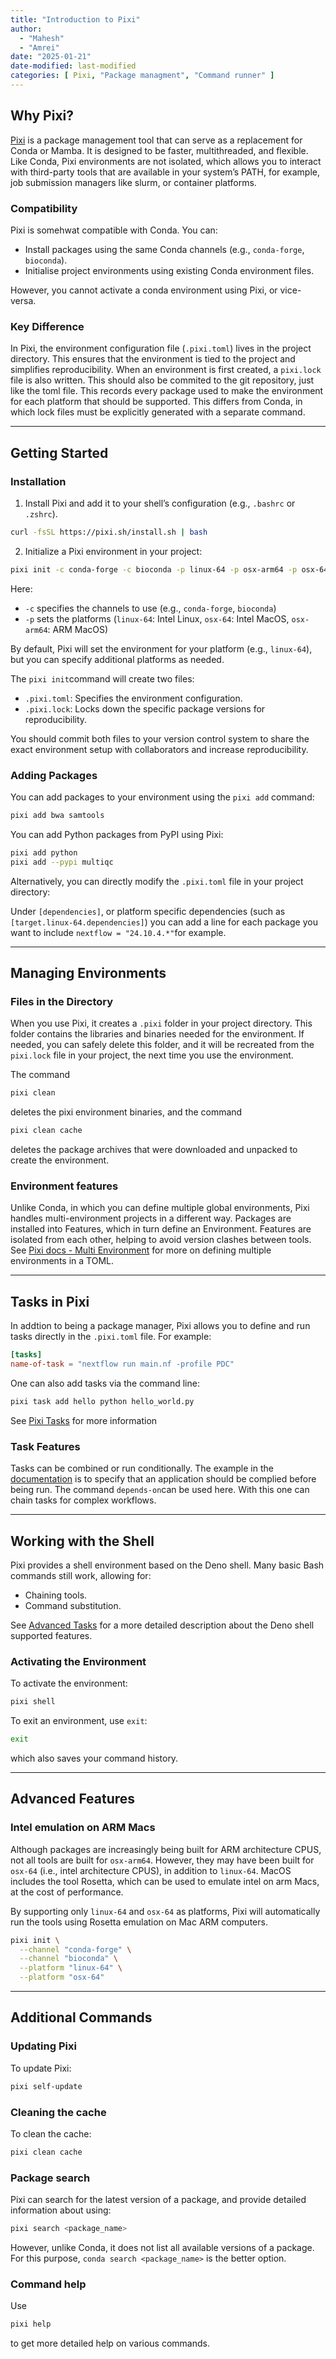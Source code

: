 ```yaml
---
title: "Introduction to Pixi"
author:
  - "Mahesh"
  - "Amrei"
date: "2025-01-21"
date-modified: last-modified
categories: [ Pixi, "Package managment", "Command runner" ]
---
```


## Why Pixi?

[Pixi](https://pixi.sh/) is a package management tool that can serve as a replacement for Conda or
Mamba. It is designed to be faster, multithreaded, and flexible. Like Conda, Pixi environments are
not isolated, which allows you to interact with third-party tools that are available in your
system's PATH, for example, job submission managers like slurm, or container platforms.

### Compatibility

Pixi is somehwat compatible with Conda. You can:

- Install packages using the same Conda channels (e.g., `conda-forge`, `bioconda`).
- Initialise project environments using existing Conda environment files.

However, you cannot activate a conda environment using Pixi, or vice-versa.

### Key Difference

In Pixi, the environment configuration file (`.pixi.toml`) lives in the project directory.
This ensures that the environment is tied to the project and simplifies reproducibility.
When an environment is first created, a `pixi.lock` file is also written. This should also
be commited to the git repository, just like the toml file. This records every package used
to make the environment for each platform that should be supported. This differs from Conda,
in which lock files must be explicitly generated with a separate command.

---

## Getting Started

### Installation

1. Install Pixi and add it to your shell's configuration (e.g., `.bashrc` or `.zshrc`).

```.bash
curl -fsSL https://pixi.sh/install.sh | bash
```

2. Initialize a Pixi environment in your project:

```.bash
pixi init -c conda-forge -c bioconda -p linux-64 -p osx-arm64 -p osx-64
```

Here:

- `-c` specifies the channels to use (e.g., `conda-forge`, `bioconda`)
- `-p` sets the platforms (`linux-64`: Intel Linux, `osx-64`: Intel MacOS, `osx-arm64`: ARM MacOS)

By default, Pixi will set the environment for your platform (e.g., `linux-64`), but you can specify
additional platforms as needed.

The `pixi init`command will create two files:

- `.pixi.toml`: Specifies the environment configuration.
- `.pixi.lock`: Locks down the specific package versions for reproducibility.

You should commit both files to your version control system to share the exact environment setup
with collaborators and increase reproducibility.

### Adding Packages

You can add packages to your environment using the `pixi add` command:

```.bash
pixi add bwa samtools
```

You can add Python packages from PyPI using Pixi:

```.bash
pixi add python
pixi add --pypi multiqc
```

Alternatively, you can directly modify the `.pixi.toml` file in your project directory:

Under `[dependencies]`, or platform specific dependencies (such as `[target.linux-64.dependencies]`)
you can add a line for each package you want to include `nextflow = "24.10.4.*"`for example.

---

## Managing Environments

### Files in the Directory

When you use Pixi, it creates a `.pixi` folder in your project directory. This folder contains the
libraries and binaries needed for the environment. If needed, you can safely delete this folder, and
it will be recreated from the `pixi.lock` file in your project, the next time you use the environment.

The command
```.bash
pixi clean
```
deletes the pixi environment binaries, and the command
```.bash
pixi clean cache
```
deletes the package archives that were downloaded and unpacked to create the environment.

### Environment features

Unlike Conda, in which you can define multiple global environments, Pixi handles multi-environment
projects in a different way. Packages are installed into Features, which in turn define an
Environment. Features are isolated from each other, helping to avoid version clashes between tools.
See [Pixi docs - Multi Environment](https://pixi.sh/latest/features/multi_environment/)
for more on defining multiple environments in a TOML.

---

## Tasks in Pixi

In addtion to being a package manager,
Pixi allows you to define and run tasks directly in the `.pixi.toml` file. For example:

```.toml
[tasks]
name-of-task = "nextflow run main.nf -profile PDC"
```

One can also add tasks via the command line:

```.bash
pixi task add hello python hello_world.py
```

See [Pixi Tasks](https://pixi.sh/latest/features/advanced_tasks/) for more information

### Task Features

Tasks can be combined or run conditionally. The example in the [documentation](https://pixi.sh/latest/features/advanced_tasks/)
is to specify that an application should be complied before being run. The command `depends-on`can
be used here. With this one can chain tasks for complex workflows.

---

## Working with the Shell

Pixi provides a shell environment based on the Deno shell. Many basic Bash commands still work, allowing for:

- Chaining tools.
- Command substitution.

See [Advanced Tasks](https://pixi.sh/latest/features/advanced_tasks/#our-task-runner-deno_task_shell) for a
more detailed description about the Deno shell supported features.

### Activating the Environment

To activate the environment:

```.bash
pixi shell
```

To exit an environment, use `exit`:

```.bash
exit
```

which also saves your command history.

---

## Advanced Features


### Intel emulation on ARM Macs

Although packages are increasingly being built for ARM architecture CPUS, not all tools are built for `osx-arm64`. However, they may have been built for `osx-64` (i.e., intel architecture CPUS), in addition to `linux-64`. MacOS includes the tool Rosetta, which can be used to emulate intel on arm Macs, at the cost of performance.

By supporting only `linux-64` and `osx-64` as platforms, Pixi will automatically run the tools using Rosetta emulation on Mac ARM computers.

```bash
pixi init \
  --channel "conda-forge" \
  --channel "bioconda" \
  --platform "linux-64" \
  --platform "osx-64"
```

---

## Additional Commands

### Updating Pixi

To update Pixi:

```.bash
pixi self-update
```

### Cleaning the cache

To clean the cache:

```.bash
pixi clean cache
```

### Package search

Pixi can search for the latest version of a package, and provide detailed information
about using:

```.bash
pixi search <package_name>
```

However, unlike Conda, it does not list all available versions of a package. For this purpose,
`conda search <package_name>` is the better option.

### Command help

Use

```.bash
pixi help
```

to get more detailed help on various commands.
